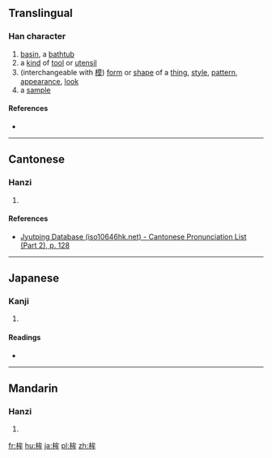 ==Translingual==

===Han character===
{{Han char|rn=75|rad=木|as=06|sn=10|four=|canj=DIHQ|ids=⿰木牟}}

# [[basin]], a [[bathtub]]
# a [[kind]] of [[tool]] or [[utensil]]
# (interchangeable with [[模]]) [[form]] or [[shape]] of a [[thing]], [[style]], [[pattern]], [[appearance]], [[look]]
# a [[sample]]

====References====
* {{Han ref|kx=0526.150|dkj=14784|hdz=21209.020|uh=6859|ud=26713}}

----

==Cantonese==

===Hanzi===
{{yue-hanzi|jyut=[[jyu4]]|y=yu4}}

# {{defn|lang=yue|sort=木06}}

====References====
* [http://www.iso10646hk.net/jp/document/download.jsp Jyutping Database (iso10646hk.net) - Cantonese Pronunciation List (Part 2), p. 128]

----

==Japanese==

===Kanji===
{{ja-kanji|grade=|rs=木06}}

# {{defn|lang=ja|sort=木06}}

====Readings====
* {{ja-readings|on=[[う]] (u), [[ぼう]] (bō)|kun=[[ほこ]] (hoko)}}

----

==Mandarin==

===Hanzi===
{{cmn-hanzi|pin=[[móu]] ([[mou2]]), [[yú]] ([[yu2]])|wg=mou<sup>2</sup>, yü<sup>2</sup>}}

# {{defn|lang=cmn|sort=木06}}

[[fr:桙]]
[[hu:桙]]
[[ja:桙]]
[[pl:桙]]
[[zh:桙]]